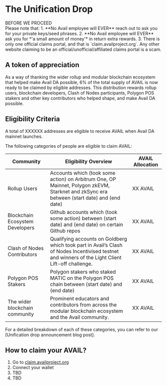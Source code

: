 
# The Unification Drop

<Callout type="error" emoji="🚫">
BEFORE WE PROCEED<br/>
Please note that:
1. **No Avail employee will EVER** reach out to ask you for your private keys/seed phrases.
2. **No Avail employee will EVER** ask you for *'a small amount of money'* in return extra rewards.
3. There is only one official claims portal, and that is `claim.availproject.org`. Any other website claiming
to be an official/unofficial/affiliated claims portal is a scam.
</Callout>

## A token of appreciation

As a way of thanking the wider rollup and modular blockchain ecosystem that helped make Avail DA possible, 
6% of the total supply of AVAIL is now ready to be claimed by eligible addresses. This distribution rewards rollup 
users, blockchain developers, Clash of Nodes participants, Polygon POS stakers and other key contributors who 
helped shape, and make Avail DA possible.

## Eligibility Criteria

A total of XXXXXX addresses are eligible to receive AVAIL when Avail DA mainnet launches.

The following categories of people are eligible to claim AVAIL:

| Community                      | Eligibility Overview                                                                                                                               | AVAIL Allocation |
| -------------------------------| -------------------------------------------------------------------------------------------------------------------------------------------------- | -----------------|
| Rollup Users                   | Accounts which (took some action) on Arbitrum One, OP Mainnet, Polygon zkEVM, Starknet and zkSync era between (start date) and (end date)          |    XX AVAIL      |
| Blockchain Ecosystem Developers| Github accounts which (took some action) between (start date) and (end date) on certain Github repos                                               |    XX AVAIL      |
| Clash of Nodes Contributors    | Qualifying accounts on Goldberg which took part in Avail’s Clash of Nodes Incentivised testnet and winners of the Light Client Lift-off challenge. |    XX AVAIL      |
| Polygon POS Stakers            | Polygon stakers who staked MATIC on the Polygon POS chain between (start date) and (end date)                                                      |    XX AVAIL      |
| The wider blockchain community | Prominent educators and contributors from across the modular blockchain ecosystem and the Avail community.                                         |    XX AVAIL      |

For a detailed breakdown of each of these categories, you can refer to our [Unification drop announcement blog post].

## How to claim your AVAIL?

1. Go to [claim.availproject.org](https://claim.availproject.org)
2. Connect your wallet
3. TBD
4. TBD